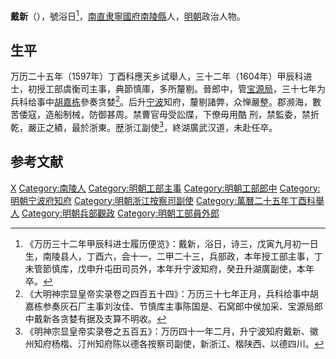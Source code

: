 '''戴新'''（{{bd|？||1613年|catIdx=}}），號浴日<ref>《万历三十二年甲辰科进士履历便览》：戴新，浴日，诗三，戊寅九月初一日生，南陵县人，丁酉六，会十一，二甲二十三，兵部政，本年授工部主事，丁未管節慎库，戊申升屯田司员外，本年升宁波知府，癸丑升湖廣副使，本年卒。</ref>，[[南直隶|南直隶]][[寧國府|寧國府]][[南陵縣|南陵縣]]人，[[明朝|明朝]]政治人物。

== 生平 ==
万历二十五年（1597年）丁酉科應天乡试舉人，三十二年（1604年）甲辰科进士，初授工部虞衡司主事，典節慎庫，多所釐剔。晉郎中，管[[宝源局|宝源局]]，三十七年为兵科给事中[[胡嘉栋|胡嘉栋]]參奏贪婪<ref>《大明神宗显皇帝实录卷之四百五十四》：万历三十七年正月，兵科给事中胡嘉栋参奏灰石厂主事刘汝佳、节慎库主事陈国是、石窝郎中侯加采、宝源局郎中戴新各贪婪有据及支算不明收。</ref>。后升[[宁波|宁波]]知府，釐剔諸弊，众惮嚴整。郡濒海，數苦倭寇，造船制械，防御甚周。禁曹官毋受訟牒，下僚毋用酷 刑，禁監委，禁折乾，嚴正之績，最於浙東。歴浙江副使<ref>《明神宗显皇帝实录卷之五百五》：万历四十一年二月，升宁波知府戴新、徽州知府杨楷、汀州知府陈以德各按察司副使，新浙江、楷陕西、以德四川。</ref>，終湖廣武汉道，未赴任卒。

==参考文献==
{{reflist}}

{{萬曆三十二年甲辰科殿試金榜}}
{{DEFAULTSORT:}}
[[Category:戴姓|X]]
[[Category:南陵人|Category:南陵人]]
[[Category:明朝工部主事|Category:明朝工部主事]]
[[Category:明朝工部郎中|Category:明朝工部郎中]]
[[Category:明朝宁波府知府|Category:明朝宁波府知府]]
[[Category:明朝浙江按察司副使|Category:明朝浙江按察司副使]]
[[Category:萬曆二十五年丁酉科舉人|Category:萬曆二十五年丁酉科舉人]]
[[Category:明朝兵部觀政|Category:明朝兵部觀政]]
[[Category:明朝工部員外郎|Category:明朝工部員外郎]]
